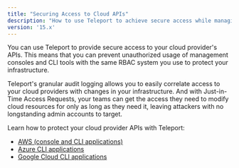 ```yaml
---
title: "Securing Access to Cloud APIs"
description: "How to use Teleport to achieve secure access while managing your cloud-based infrastructure."
version: '15.x'
---
```


You can use Teleport to provide secure access to your cloud provider's APIs.
This means that you can prevent unauthorized usage of management consoles and
CLI tools with the same RBAC system you use to protect your infrastructure.

Teleport's granular audit logging allows you to easily correlate access to
your cloud providers with changes in your infrastructure. And with Just-in-Time
Access Requests, your teams can get the access they need to modify cloud
resources for only as long as they need it, leaving attackers with no
longstanding admin accounts to target.

Learn how to protect your cloud provider APIs with Teleport:

- [AWS (console and CLI applications)](/application-access/cloud-apis/aws-console)
- [Azure CLI applications](/application-access/cloud-apis/azure)
- [Google Cloud CLI applications](/application-access/cloud-apis/google-cloud)
